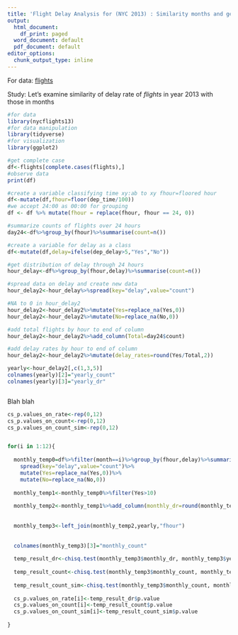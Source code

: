 ---
title: 'Flight Delay Analysis for (NYC 2013) : Similarity months and general yearly distribution'
output:
  html_document:
    df_print: paged
  word_document: default
  pdf_document: default
editor_options:
  chunk_output_type: inline
---

For data:  [flights](https://cran.r-project.org/web/packages/nycflights13/nycflights13.pdf)

Study:
  Let's examine similarity of delay rate of *flights* in year 2013 with those in months 
  
```{r}
#for data
library(nycflights13)
#for data manipulation
library(tidyverse)
#for visualization
library(ggplot2)

#get complete case 
df<-flights[complete.cases(flights),]
#observe data
print(df)

#create a variable classifying time xy:ab to xy fhour=floored hour
df<-mutate(df,fhour=floor(dep_time/100))
#we accept 24:00 as 00:00 for grouping
df <- df %>% mutate(fhour = replace(fhour, fhour == 24, 0))

#summarize counts of flights over 24 hours
day24<-df%>%group_by(fhour)%>%summarise(count=n())

#create a variable for delay as a class  
df<-mutate(df,delay=ifelse(dep_delay>5,"Yes","No"))

#get distribution of delay through 24 hours
hour_delay<-df%>%group_by(fhour,delay)%>%summarise(count=n())

#spread data on delay and create new data 
hour_delay2<-hour_delay%>%spread(key="delay",value="count")

#NA to 0 in hour_delay2
hour_delay2<-hour_delay2%>%mutate(Yes=replace_na(Yes,0))
hour_delay2<-hour_delay2%>%mutate(No=replace_na(No,0))

#add total flights by hour to end of column
hour_delay2<-hour_delay2%>%add_column(Total=day24$count)

#add delay rates by hour to end of column
hour_delay2<-hour_delay2%>%mutate(delay_rates=round(Yes/Total,2))

yearly<-hour_delay2[,c(1,3,5)]
colnames(yearly)[2]="yearly_count"
colnames(yearly)[3]="yearly_dr"



```

Blah blah

```{r}
cs_p.values_on_rate<-rep(0,12)
cs_p.values_on_count<-rep(0,12)
cs_p.values_on_count_sim<-rep(0,12)


for(i in 1:12){
  
  monthly_temp0=df%>%filter(month==i)%>%group_by(fhour,delay)%>%summarise(count=n())%>%
    spread(key="delay",value="count")%>%
    mutate(Yes=replace_na(Yes,0))%>%
    mutate(No=replace_na(No,0))
  
  monthly_temp1<-monthly_temp0%>%filter(Yes>10)
  
  monthly_temp2<-monthly_temp1%>%add_column(monthly_dr=round(monthly_temp1$Yes/(monthly_temp1$Yes+monthly_temp1$No),2))
  
  
  monthly_temp3<-left_join(monthly_temp2,yearly,"fhour")
  
  
  colnames(monthly_temp3)[3]="monthly_count"
  
  temp_result_dr<-chisq.test(monthly_temp3$monthly_dr, monthly_temp3$yearly_dr, correct=FALSE)
  
  temp_result_count<-chisq.test(monthly_temp3$monthly_count, monthly_temp3$yearly_count, correct=FALSE)
  
  temp_result_count_sim<-chisq.test(monthly_temp3$monthly_count, monthly_temp3$yearly_count, correct=FALSE,simulate.p.value = TRUE)
  
  cs_p.values_on_rate[i]<-temp_result_dr$p.value
  cs_p.values_on_count[i]<-temp_result_count$p.value
  cs_p.values_on_count_sim[i]<-temp_result_count_sim$p.value
  
}






```


  
